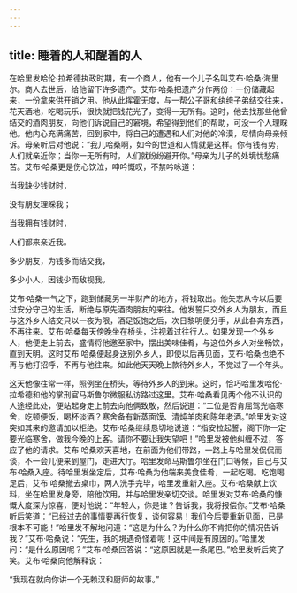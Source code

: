 ```yaml
---
---
---
```

title: 睡着的人和醒着的人
---




在哈里发哈伦·拉希德执政时期，有一个商人，他有一个儿子名叫艾布·哈桑·海里尔。商人去世后，给他留下许多遗产。艾布·哈桑把遗产分作两份：一份储藏起来，一份拿来供开销之用。他从此挥霍无度，与一帮公子哥和纨绔子弟结交往来，花天酒地，吃喝玩乐，很快就把钱花光了，变得一无所有。这时，他去找那些他曾结交的酒肉朋友，向他们诉说自己的窘境，希望得到他们的帮助，可没一个人理睬他。他内心充满痛苦，回到家中，将自己的遭遇和人们对他的冷漠，尽情向母亲倾诉。母亲听后对他说：“我儿哈桑啊，如今的世道和人情就是这样。你有钱有势，人们就亲近你；当你一无所有时，人们就纷纷避开你。”母亲为儿子的处境忧愁痛苦。艾布·哈桑更是伤心饮泣，呻吟慨叹，不禁吟咏道：

当我缺少钱财时，

没有朋友理睬我；

当我拥有钱财时，

人们都来亲近我。

多少朋友，为钱多而结交我，

多少小人，因钱少而敌视我。



艾布·哈桑一气之下，跑到储藏另一半财产的地方，将钱取出。他矢志从今以后要过安分守己的生活，断绝与原先酒肉朋友的来往。他发誓只交外乡人为朋友，而且与这外乡人结交只以一夜为限，酒足饭饱之后，次日黎明便分手，从此各奔东西，不再往来。艾布·哈桑每天傍晚坐在桥头，注视着过往行人。如果发现一个外乡人，他便走上前去，盛情将他邀至家中，摆出美味佳肴，与这位外乡人对坐畅饮，直到天明。这时艾布·哈桑便起身送别外乡人，即使以后再见面，艾布·哈桑也绝不再与他打招呼，不再与他往来。如此他天天晚上款待外乡人，不觉过了一个年头。

这天他像往常一样，照例坐在桥头，等待外乡人的到来。这时，恰巧哈里发哈伦·拉希德和他的掌刑官马斯鲁尔微服私访路过这里。艾布·哈桑看见两个他不认识的人途经此处，便站起身走上前去向他俩致敬，然后说道：“二位是否肯屈驾光临寒舍，吃顿便饭，喝杯淡酒？寒舍备有新蒸面馍、清炖羊肉和陈年老酒。”哈里发对这突如其来的邀请加以拒绝。艾布·哈桑继续恳切地说道：“指安拉起誓，阁下你一定要光临寒舍，做我今晚的上客。请你不要让我失望吧！”哈里发被他纠缠不过，答应了他的请求。艾布·哈桑欢天喜地，在前面为他们带路，一路上与哈里发侃侃而谈，不一会儿便来到屋门，走进大厅。哈里发命马斯鲁尔坐在门口等候，自己与艾布·哈桑入座。待哈里发坐定后，艾布·哈桑为他端来美食佳肴，一起吃喝。吃饱喝足后，艾布·哈桑撤去桌巾，两人洗手完毕，哈里发重新入座。艾布·哈桑献上饮料，坐在哈里发身旁，陪他饮用，并与哈里发亲切交谈。哈里发对艾布·哈桑的慷慨大度深为惊喜，便对他说：“年轻人，你是谁？告诉我，我将报偿你。”艾布·哈桑听后笑道：“已经过去的事情要再行恢复，谈何容易！我们今后要重新见面，已是根本不可能！”哈里发不解地问道：“这是为什么？为什么你不肯把你的情况告诉我？”艾布·哈桑说：“先生，我的境遇奇怪着呢！这中间是有原因的。”哈里发问：“是什么原因呢？”艾布·哈桑回答说：“这原因就是一条尾巴。”哈里发听后笑了笑。艾布·哈桑向他解释说：

“我现在就向你讲一个无赖汉和厨师的故事。”
